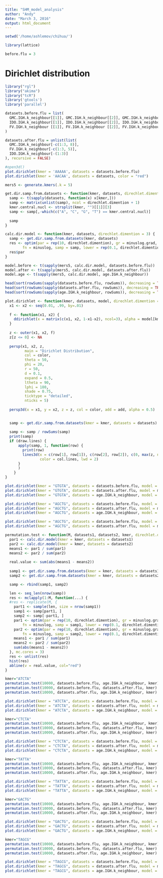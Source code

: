 ```yaml
---
title: "SHM_model_analysis"
author: "Andy"
date: "March 3, 2016"
output: html_document
---
```



```r
setwd('/home/ashlemov/chihua/')
```

```r
library(lattice)
```

```r
before.flu = 3
```

# Dirichlet distribution

```r
library("rgl")
library("akima")
library("tcR")
library('gtools')
library('parallel')
```

```r
datasets.before.flu = list(
  GMC.IGH.k_neighbour[[1]], GMC.IGH.k_neighbour[[2]], GMC.IGH.k_neighbour[[3]],
  IDO.IGH.k_neighbour[[1]], IDO.IGH.k_neighbour[[2]], IDO.IGH.k_neighbour[[3]],
  FV.IGH.k_neighbour [[1]], FV.IGH.k_neighbour [[2]], FV.IGH.k_neighbour [[3]]
)
```

```r
datasets.after.flu = unlist(list(
  GMC.IGH.k_neighbour[-c(1:3, 8)],
  FV.IGH.k_neighbour[-c(1:3, 5)],
  IDO.IGH.k_neighbour[-(1:3)]
), recursive = FALSE)
```


```r
#open3d()
plot.dirichlet(kmer = 'AAAAA', datasets = datasets.before.flu)
plot.dirichlet(kmer = 'AACAA', datasets = datasets, color = "red")
```

```r
mers5 <- generate.kmers(.k = 5)
```

```r
get.dir.samp.from.datasets <- function(kmer, datasets, direchlet.dimention = 3) {
  samp <- t(sapply(datasets, function(x) x[kmer,]))
  samp <- matrix(unlist(samp), ncol = direchlet.dimention + 1)
  kmer.central.nucl <- strsplit(kmer, "")[[1]][3]
  samp <- samp[,-which(c("A", "C", "G", "T") == kmer.central.nucl)]
  
  samp  
}
```


```r
calc.dir.model <- function(kmer, datasets, direchlet.dimention = 3) {
  samp <- get.dir.samp.from.datasets(kmer, datasets)  
  res <- optim(par = rep(10, direchlet.dimention), gr = minuslog.grad,
        fn = minuslog, samp = samp, lower = rep(0.1, direchlet.dimention), method = "L-BFGS-B")
  res$par
}
```

```r
model.before <- t(sapply(mers5, calc.dir.model, datasets.before.flu))
model.after <- t(sapply(mers5, calc.dir.model, datasets.after.flu))
model.age <- t(sapply(mers5, calc.dir.model, age.IGH.k_neighbour))
```

```r
head(sort(rowSums(sapply(datasets.before.flu, rowSums)), decreasing = TRUE))
head(sort(rowSums(sapply(datasets.after.flu, rowSums)), decreasing = TRUE))
head(sort(rowSums(sapply(age.IGH.k_neighbour, rowSums)), decreasing = TRUE))
```


```r
plot.dirichlet <- function(kmer, datasets, model, direchlet.dimention = 3, color = "black", draw.lines = FALSE, col.lines = "green", add = FALSE) {
  x1 <- x2 <- seq(0.01, .99, by=.01) 
  
  f <- function(x1, x2) { 
    ddirichlet(x = matrix(c(x1, x2, 1-x1-x2), ncol=3), alpha = model[kmer,])
  }
  
  z <- outer(x1, x2, f) 
  z[z <= 0] <- NA
  
  persp(x1, x2, z, 
         main = "Dirichlet Distribution", 
         col = color, 
         theta = 50, 
         phi = 20, 
         r = 50, 
         d = 0.1, 
         expand = 0.5, 
         ltheta = 90, 
         lphi = 180, 
         shade = 0.75, 
         ticktype = "detailed", 
         nticks = 5)
  
  persp3d(x = x1, y = x2, z = z, col = color, add = add, alpha = 0.5)
  

  samp <- get.dir.samp.from.datasets(kmer = kmer, datasets = datasets)
  
  samp <- samp / rowSums(samp)
  print(samp)
  if (draw.lines) {
      apply(samp, 1, function(row) {
        print(row)
        lines3d(x = c(row[1], row[1]), c(row[2], row[2]), c(0, max(z, na.rm = TRUE)),
                color = col.lines, lwd = 2)
      }
      )
    }
}
```


```r
plot.dirichlet(kmer = "GTGTA", datasets = datasets.before.flu, model = model.before, color = "red", col.lines = "red")
plot.dirichlet(kmer = "GTGTA", datasets = datasets.after.flu, model = model.after, color = "blue", add = TRUE, col.lines = "green")
plot.dirichlet(kmer = "GTGTA", datasets = age.IGH.k_neighbour, model = model.age, color = "green", add = TRUE, col.lines = "green")
```

```r
plot.dirichlet(kmer = "AGCTG", datasets = datasets.before.flu, model = model.before, color = "red", col.lines = "red")
plot.dirichlet(kmer = "AGCTG", datasets = datasets.after.flu, model = model.after, color = "blue", add = TRUE, col.lines = "blue")
plot.dirichlet(kmer = "AGCTG", datasets = age.IGH.k_neighbour, model = model.age, color = "green", add = TRUE, col.lines = "green")
```


```r
plot.dirichlet(kmer = "AGCTG", datasets = datasets.before.flu, model = model.before, color = "red")
plot.dirichlet(kmer = "AGCTG", datasets = datasets.after.flu, model = model.after, color = "blue", add = TRUE)
```

```r
permutation.test <- function(M, datasets1, datasets2, kmer, direchlet.dimention = 3) {
  par1 <- calc.dir.model(kmer = kmer, datasets = datasets1)
  par2 <- calc.dir.model(kmer = kmer, datasets = datasets2)
  means1 <- par1 / sum(par1)
  means2 <- par2 / sum(par2)
  
  real.value <- sum(abs(means1 - means2))
  
  samp1 <- get.dir.samp.from.datasets(kmer = kmer, datasets = datasets1)
  samp2 <- get.dir.samp.from.datasets(kmer = kmer, datasets = datasets2)

  samp <- rbind(samp1, samp2)

  len <- seq_len(nrow(samp))
  res <- mclapply(1:M, function(...) {
  #res <- replicate(M, {
    part1 <- sample(len, size = nrow(samp1))
    samp1 <- samp[part1, ]
    samp2 <- samp[-part1, ]
    par1 <- optim(par = rep(10, direchlet.dimention), gr = minuslog.grad,
        fn = minuslog, samp = samp1, lower = rep(0.1, direchlet.dimention), method = "L-BFGS-B")$par
    par2 <- optim(par = rep(10, direchlet.dimention), gr = minuslog.grad,
        fn = minuslog, samp = samp2, lower = rep(0.1, direchlet.dimention), method = "L-BFGS-B")$par
    means1 <- par1 / sum(par1)
    means2 <- par2 / sum(par2)
    sum(abs(means1 - means2))
  }, mc.cores = 3)
  res <- unlist(res)
  hist(res)
  abline(v = real.value, col="red")
}
```

```r
kmer="ATCTA"
permutation.test(10000, datasets.before.flu, age.IGH.k_neighbour, kmer)
permutation.test(10000, datasets.before.flu, datasets.after.flu, kmer)
permutation.test(10000, datasets.after.flu, age.IGH.k_neighbour, kmer)
```

```r
plot.dirichlet(kmer = "ATCTA", datasets = datasets.before.flu, model = model.before, color = "red", col.lines = "red")
plot.dirichlet(kmer = "ATCTA", datasets = datasets.after.flu, model = model.after, color = "blue", add = TRUE, col.lines = "blue")
plot.dirichlet(kmer = "ATCTA", datasets = age.IGH.k_neighbour, model = model.age, color = "green", add = TRUE, col.lines = "green")
```

```r
kmer="CTCTA"
permutation.test(10000, datasets.before.flu, age.IGH.k_neighbour, kmer)
permutation.test(10000, datasets.before.flu, datasets.after.flu, kmer)
permutation.test(10000, datasets.after.flu, age.IGH.k_neighbour, kmer)
```

```r
plot.dirichlet(kmer = "CTCTA", datasets = datasets.before.flu, model = model.before, color = "red", col.lines = "red")
plot.dirichlet(kmer = "CTCTA", datasets = datasets.after.flu, model = model.after, color = "blue", add = TRUE, col.lines = "blue")
plot.dirichlet(kmer = "CTCTA", datasets = age.IGH.k_neighbour, model = model.age, color = "green", add = TRUE, col.lines = "green")
```

```r
kmer="TATTA"
permutation.test(10000, datasets.before.flu, age.IGH.k_neighbour, kmer)
permutation.test(10000, datasets.before.flu, datasets.after.flu, kmer)
permutation.test(10000, datasets.after.flu, age.IGH.k_neighbour, kmer)
```

```r
plot.dirichlet(kmer = "TATTA", datasets = datasets.before.flu, model = model.before, color = "red", col.lines = "red")
plot.dirichlet(kmer = "TATTA", datasets = datasets.after.flu, model = model.after, color = "blue", add = TRUE, col.lines = "blue")
plot.dirichlet(kmer = "TATTA", datasets = age.IGH.k_neighbour, model = model.age, color = "green", add = TRUE, col.lines = "green")
```

```r
kmer="GACTG"
permutation.test(10000, datasets.before.flu, age.IGH.k_neighbour, kmer)
permutation.test(10000, datasets.before.flu, datasets.after.flu, kmer)
permutation.test(10000, datasets.after.flu, age.IGH.k_neighbour, kmer)
```

```r
plot.dirichlet(kmer = "GACTG", datasets = datasets.before.flu, model = model.before, color = "red", col.lines = "red")
plot.dirichlet(kmer = "GACTG", datasets = datasets.after.flu, model = model.after, color = "blue", add = TRUE, col.lines = "blue")
plot.dirichlet(kmer = "GACTG", datasets = age.IGH.k_neighbour, model = model.age, color = "green", add = TRUE, col.lines = "green")
```

```r
kmer="TAGCG"
permutation.test(10000, datasets.before.flu, age.IGH.k_neighbour, kmer)
permutation.test(10000, datasets.before.flu, datasets.after.flu, kmer)
permutation.test(10000, datasets.after.flu, age.IGH.k_neighbour, kmer)
```

```r
plot.dirichlet(kmer = "TAGCG", datasets = datasets.before.flu, model = model.before, color = "red", col.lines = "red")
plot.dirichlet(kmer = "TAGCG", datasets = datasets.after.flu, model = model.after, color = "blue", add = TRUE, col.lines = "blue")
plot.dirichlet(kmer = "TAGCG", datasets = age.IGH.k_neighbour, model = model.age, color = "green", add = TRUE, col.lines = "green")
```